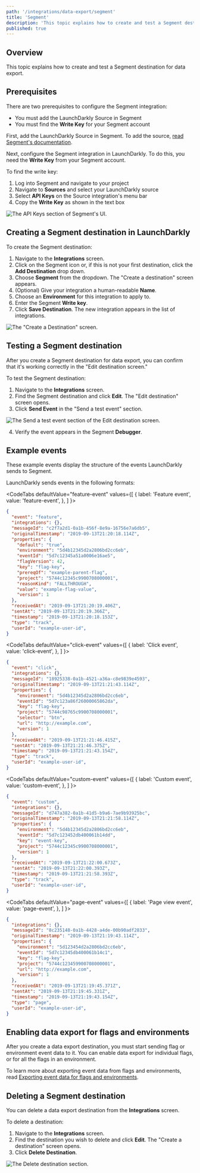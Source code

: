 ```yaml
---
path: '/integrations/data-export/segment'
title: 'Segment'
description: 'This topic explains how to create and test a Segment destination for data export.'
published: true
---
```


## Overview

This topic explains how to create and test a Segment destination for data export.

## Prerequisites

There are two prerequisites to configure the Segment integration:

- You must add the LaunchDarkly Source in Segment
- You must find the **Write Key** for your Segment account

First, add the LaunchDarkly Source in Segment. To add the source, [read Segment's documentation](https://segment.com/docs/sources/cloud-apps/launchdarkly/).

Next, configure the Segment integration in LaunchDarkly. To do this, you need the **Write Key** from your Segment account.

To find the write key:

1. Log into Segment and navigate to your project
2. Navigate to **Sources** and select your LaunchDarkly source
3. Select **API Keys** on the Source integration's menu bar
4. Copy the **Write Key** as shown in the text box

![The API Keys section of Segment's UI.](../../images/integrations-segment-write-key.png)


## Creating a Segment destination in LaunchDarkly

To create the Segment destination:

1. Navigate to the **Integrations** screen.
2. Click on the Segment icon or, if this is not your first destination, click the **Add Destination** drop down.
3. Choose **Segment** from the dropdown. The "Create a destination" screen appears.
4. (Optional) Give your integration a human-readable **Name**.
5. Choose an **Environment** for this integration to apply to.
6. Enter the Segment **Write key**.
7. Click **Save Destination**. The new integration appears in the list of integrations.

![The "Create a Destination" screen.](../../images/integrations-segment-create.png)


## Testing a Segment destination

After you create a Segment destination for data export, you can confirm that it's working correctly in the "Edit destination screen."

To test the Segment destination:

1. Navigate to the **Integrations** screen.
2. Find the Segment destination and click **Edit**. The "Edit destination" screen opens.
3. Click **Send Event** in the "Send a test event" section.

![The Send a test event section of the Edit destination screen.](../../images/integrations-segment-test-event.png)


4. Verify the event appears in the Segment **Debugger**.

## Example events

These example events display the structure of the events LaunchDarkly sends to Segment.

LaunchDarkly sends events in the following formats:


<CodeTabs
  defaultValue="feature-event"
  values={[
    { label: 'Feature event', value: 'feature-event', },
  ]
}>

<CodeTabItem value="feature-event">

```json
{
  "event": "feature",
  "integrations": {},
  "messageId": "c2f7a2d1-0a1b-456f-8e9a-16756e7a6db5",
  "originalTimestamp": "2019-09-13T21:20:18.114Z",
  "properties": {
    "default": "true",
    "environment": "5d4b12345d2a2806bd2cc6eb",
    "eventId": "5d7c12345a51a0006e16ae5",
    "flagVersion": 42,
    "key": "flag-key",
    "prereqOf": "example-parent-flag",
    "project": "5744c12345c9900708000001",
    "reasonKind": "FALLTHROUGH",
    "value": "example-flag-value",
    "version": 1
  },
  "receivedAt": "2019-09-13T21:20:19.406Z",
  "sentAt": "2019-09-13T21:20:19.366Z",
  "timestamp": "2019-09-13T21:20:18.153Z",
  "type": "track",
  "userId": "example-user-id",
}
```

</CodeTabItem>
</CodeTabs>


<CodeTabs
  defaultValue="click-event"
  values={[
    { label: 'Click event', value: 'click-event', },
  ]
}>

<CodeTabItem value="click-event">

```json
{
  "event": "click",
  "integrations": {},
  "messageId": "18925338-0a1b-4521-a36a-c8e9839e4593",
  "originalTimestamp": "2019-09-13T21:21:43.114Z",
  "properties": {
    "environment": "5d4b12345d2a2806bd2cc6eb",
    "eventId": "5d7c123a86f26000065862da",
    "key": "flag-key",
    "project": "5744c98765c9900708000001",
    "selector": "btn",
    "url": "http://example.com",
    "version": 1
  },
  "receivedAt": "2019-09-13T21:21:46.415Z",
  "sentAt": "2019-09-13T21:21:46.375Z",
  "timestamp": "2019-09-13T21:21:43.154Z",
  "type": "track",
  "userId": "example-user-id",
}
```

</CodeTabItem>
</CodeTabs>


<CodeTabs
  defaultValue="custom-event"
  values={[
    { label: 'Custom event', value: 'custom-event', },
  ]
}>
<CodeTabItem value="custom-event">

```json
{
  "event": "custom",
  "integrations": {},
  "messageId": "d747a382-0a1b-41d5-b9a6-7ae9b93925bc",
  "originalTimestamp": "2019-09-13T21:21:58.114Z",
  "properties": {
    "environment": "5d4b12345d2a2806bd2cc6eb",
    "eventId": "5d7c123452db400061b14dd",
    "key": "event-key",
    "project": "5744c12345c9900708000001",
    "version": 1
  },
  "receivedAt": "2019-09-13T21:22:00.673Z",
  "sentAt": "2019-09-13T21:22:00.393Z",
  "timestamp": "2019-09-13T21:21:58.393Z",
  "type": "track",
  "userId": "example-user-id",
}

```

</CodeTabItem>
</CodeTabs>

<CodeTabs
  defaultValue="page-event"
  values={[
    { label: 'Page view event', value: 'page-event', },
  ]
}>
<CodeTabItem value="page-event">

```json
{
  "integrations": {},
  "messageId": "8c235148-0a1b-4428-a4de-00b90adf2833",
  "originalTimestamp": "2019-09-13T21:19:43.114Z",
  "properties": {
    "environment": "5d123454d2a2806bd2cc6eb",
    "eventId": "5d7c12345db400061b14c1",
    "key": "flag-key",
    "project": "5744c123459900708000001",
    "url": "http://example.com",
    "version": 1
  },
  "receivedAt": "2019-09-13T21:19:45.371Z",
  "sentAt": "2019-09-13T21:19:45.331Z",
  "timestamp": "2019-09-13T21:19:43.154Z",
  "type": "page",
  "userId": "example-user-id",
}
```

</CodeTabItem>
</CodeTabs>

## Enabling data export for flags and environments

After you create a data export destination, you must start sending flag or environment event data to it. You can enable data export for individual flags, or for all the flags in an environment.

To learn more about exporting event data from flags and environments, read [Exporting event data for flags and environments](/integrations/data-export#exporting-event-data-for-flags-and-environments).

## Deleting a Segment destination

You can delete a data export destination from the **Integrations** screen.

To delete a destination:

1. Navigate to the **Integrations** screen.
2. Find the destination you wish to delete and click **Edit**. The "Create a destination" screen opens.
3. Click **Delete Destination**.

![The Delete destination section.](../../images/integrations-segment-delete.png)

